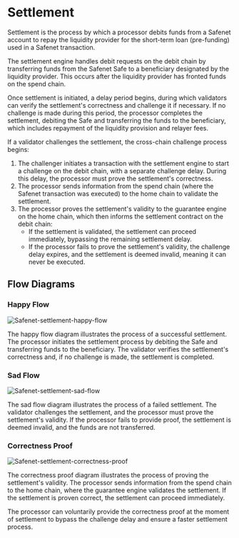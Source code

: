 # Settlement

Settlement is the process by which a processor debits funds from a Safenet account to repay the liquidity provider for the short-term loan (pre-funding) used in a Safenet transaction.

The settlement engine handles debit requests on the debit chain by transferring funds from the Safenet Safe to a beneficiary designated by the liquidity provider. This occurs after the liquidity provider has fronted funds on the spend chain.

Once settlement is initiated, a delay period begins, during which validators can verify the settlement's correctness and challenge it if necessary. If no challenge is made during this period, the processor completes the settlement, debiting the Safe and transferring the funds to the beneficiary, which includes repayment of the liquidity provision and relayer fees.

If a validator challenges the settlement, the cross-chain challenge process begins:

1. The challenger initiates a transaction with the settlement engine to start a challenge on the debit chain, with a separate challenge delay. During this delay, the processor must prove the settlement's correctness.
2. The processor sends information from the spend chain (where the Safenet transaction was executed) to the home chain to validate the settlement.
3. The processor proves the settlement's validity to the guarantee engine on the home chain, which then informs the settlement contract on the debit chain:
    * If the settlement is validated, the settlement can proceed immediately, bypassing the remaining settlement delay.
    * If the processor fails to prove the settlement's validity, the challenge delay expires, and the settlement is deemed invalid, meaning it can never be executed.

## Flow Diagrams

### Happy Flow

![Safenet-settlement-happy-flow](../../../assets/safenet-settlement-happy-flow.png)

The happy flow diagram illustrates the process of a successful settlement. 
The processor initiates the settlement process by debiting the Safe and transferring funds to the beneficiary. 
The validator verifies the settlement's correctness and, if no challenge is made, the settlement is completed.

### Sad Flow

![Safenet-settlement-sad-flow](../../../assets/safenet-settlement-sad-flow.png)

The sad flow diagram illustrates the process of a failed settlement. 
The validator challenges the settlement, and the processor must prove the settlement's validity. 
If the processor fails to provide proof, the settlement is deemed invalid, and the funds are not transferred.

### Correctness Proof

![Safenet-settlement-correctness-proof](../../../assets/safenet-settlement-correctness-proof.png)

The correctness proof diagram illustrates the process of proving the settlement's validity. 
The processor sends information from the spend chain to the home chain, where the guarantee engine validates the settlement. 
If the settlement is proven correct, the settlement can proceed immediately.

The processor can voluntarily provide the correctness proof at the moment of settlement to bypass the challenge delay and ensure a faster settlement process.